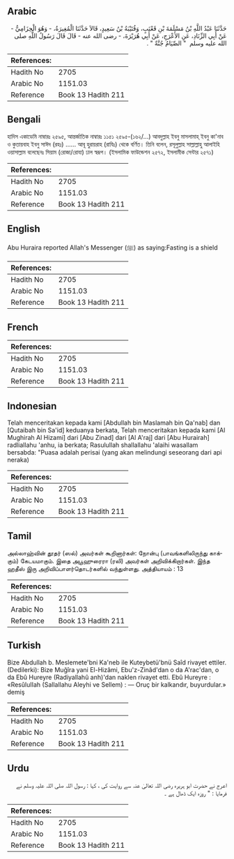 ## Arabic


<div dir="rtl" lang="ar" style={{fontSize:'larger',backgroundColor:'#f8f9fa',padding:20}}>
حَدَّثَنَا عَبْدُ اللَّهِ بْنُ مَسْلَمَةَ بْنِ قَعْنَبٍ، وَقُتَيْبَةُ بْنُ سَعِيدٍ، قَالاَ حَدَّثَنَا الْمُغِيرَةُ، - وَهُوَ الْحِزَامِيُّ - عَنْ أَبِي الزِّنَادِ، عَنِ الأَعْرَجِ، عَنْ أَبِي هُرَيْرَةَ، - رضى الله عنه - قَالَ قَالَ رَسُولُ اللَّهِ صلى الله عليه وسلم ‏ "‏ الصِّيَامُ جُنَّةٌ ‏"‏ ‏.‏
</div>
<div style={{backgroundColor:'#f8f9fa',padding:20, marginBottom: 10}}><table> <thead> <tr> <th>References:</th> <th></th> </tr> </thead> <tbody><tr><td>Hadith No</td><td>2705</td></tr><tr><td>Arabic No</td><td>1151.03</td></tr><tr><td>Reference</td><td>Book 13 Hadith 211</td></tr></tbody></table></div>

## Bengali


<div dir="ltr" lang="bn" style={{fontSize:'larger',backgroundColor:'#f8f9fa',padding:20}}>
হাদিস একাডেমি নাম্বারঃ ২৫৯৫, আন্তর্জাতিক নাম্বারঃ ১১৫১ ২৫৯৫-(১৬২/...) আবদুল্লাহ ইবনু মাসলামাহ্ ইবনু কা'নাব ও কুতায়বাহ ইবনু সাঈদ (রহঃ) ...... আবূ হুরায়রাহ (রাযিঃ) থেকে বর্ণিত। তিনি বলেন, রসূলুল্লাহ সাল্লাল্লাহু আলাইহি ওয়াসাল্লাম বলেছেনঃ সিয়াম (রোজা/রোযা) ঢাল স্বরূপ। (ইসলামিক ফাউন্ডেশন ২৫৭২, ইসলামীক সেন্টার ২৫৭১)
</div>
<div style={{backgroundColor:'#f8f9fa',padding:20, marginBottom: 10}}><table> <thead> <tr> <th>References:</th> <th></th> </tr> </thead> <tbody><tr><td>Hadith No</td><td>2705</td></tr><tr><td>Arabic No</td><td>1151.03</td></tr><tr><td>Reference</td><td>Book 13 Hadith 211</td></tr></tbody></table></div>

## English


<div dir="ltr" lang="en" style={{fontSize:'larger',backgroundColor:'#f8f9fa',padding:20}}>
Abu Huraira reported Allah's Messenger (ﷺ) as saying:Fasting is a shield
</div>
<div style={{backgroundColor:'#f8f9fa',padding:20, marginBottom: 10}}><table> <thead> <tr> <th>References:</th> <th></th> </tr> </thead> <tbody><tr><td>Hadith No</td><td>2705</td></tr><tr><td>Arabic No</td><td>1151.03</td></tr><tr><td>Reference</td><td>Book 13 Hadith 211</td></tr></tbody></table></div>

## French


<div dir="ltr" lang="fr" style={{fontSize:'larger',backgroundColor:'#f8f9fa',padding:20}}>

</div>
<div style={{backgroundColor:'#f8f9fa',padding:20, marginBottom: 10}}><table> <thead> <tr> <th>References:</th> <th></th> </tr> </thead> <tbody><tr><td>Hadith No</td><td>2705</td></tr><tr><td>Arabic No</td><td>1151.03</td></tr><tr><td>Reference</td><td>Book 13 Hadith 211</td></tr></tbody></table></div>

## Indonesian


<div dir="ltr" lang="id" style={{fontSize:'larger',backgroundColor:'#f8f9fa',padding:20}}>
Telah menceritakan kepada kami [Abdullah bin Maslamah bin Qa'nab] dan [Qutaibah bin Sa'id] keduanya berkata, Telah menceritakan kepada kami [Al Mughirah Al Hizami] dari [Abu Zinad] dari [Al A'raj] dari [Abu Hurairah] radliallahu 'anhu, ia berkata; Rasulullah shallallahu 'alaihi wasallam bersabda: "Puasa adalah perisai (yang akan melindungi seseorang dari api neraka)
</div>
<div style={{backgroundColor:'#f8f9fa',padding:20, marginBottom: 10}}><table> <thead> <tr> <th>References:</th> <th></th> </tr> </thead> <tbody><tr><td>Hadith No</td><td>2705</td></tr><tr><td>Arabic No</td><td>1151.03</td></tr><tr><td>Reference</td><td>Book 13 Hadith 211</td></tr></tbody></table></div>

## Tamil


<div dir="ltr" lang="ta" style={{fontSize:'larger',backgroundColor:'#f8f9fa',padding:20}}>
அல்லாஹ்வின் தூதர் (ஸல்) அவர்கள் கூறினார்கள்: நோன்பு (பாவங்களிலிருந்து காக்கும்) கேடயமாகும். இதை அபூஹுரைரா (ரலி) அவர்கள் அறிவிக்கிறார்கள். இந்த ஹதீஸ் இரு அறிவிப்பாளர்தொடர்களில் வந்துள்ளது. அத்தியாயம் : 13
</div>
<div style={{backgroundColor:'#f8f9fa',padding:20, marginBottom: 10}}><table> <thead> <tr> <th>References:</th> <th></th> </tr> </thead> <tbody><tr><td>Hadith No</td><td>2705</td></tr><tr><td>Arabic No</td><td>1151.03</td></tr><tr><td>Reference</td><td>Book 13 Hadith 211</td></tr></tbody></table></div>

## Turkish


<div dir="ltr" lang="tr" style={{fontSize:'larger',backgroundColor:'#f8f9fa',padding:20}}>
Bize Abdullah b. Meslemete'bni Ka'neb ile Kuteybetü'bnü Saîd rivayet ettiler. (Dedilerki): Bize Muğîra yani El-Hizâmi, Ebu'z-Zinâd'dan o da A'rac'dan, o da Ebû Hureyre (Radiyallahû anh)'dan naklen rivayet etti. Ebû Hureyre : «ResûluIIah (Sallallahu Aleyhi ve Sellem) : — Oruç bir kalkandır, buyurdular.» demiş
</div>
<div style={{backgroundColor:'#f8f9fa',padding:20, marginBottom: 10}}><table> <thead> <tr> <th>References:</th> <th></th> </tr> </thead> <tbody><tr><td>Hadith No</td><td>2705</td></tr><tr><td>Arabic No</td><td>1151.03</td></tr><tr><td>Reference</td><td>Book 13 Hadith 211</td></tr></tbody></table></div>

## Urdu


<div dir="rtl" lang="ur" style={{fontSize:'larger',backgroundColor:'#f8f9fa',padding:20}}>
اعرج نے حضرت ابو ہریرہ رضی اللہ تعالیٰ عنہ سے روایت کی ، کہا : رسول اللہ صلی اللہ علیہ وسلم نے فرمایا : " روزہ ایک ڈھال ہے ۔
</div>
<div style={{backgroundColor:'#f8f9fa',padding:20, marginBottom: 10}}><table> <thead> <tr> <th>References:</th> <th></th> </tr> </thead> <tbody><tr><td>Hadith No</td><td>2705</td></tr><tr><td>Arabic No</td><td>1151.03</td></tr><tr><td>Reference</td><td>Book 13 Hadith 211</td></tr></tbody></table></div>